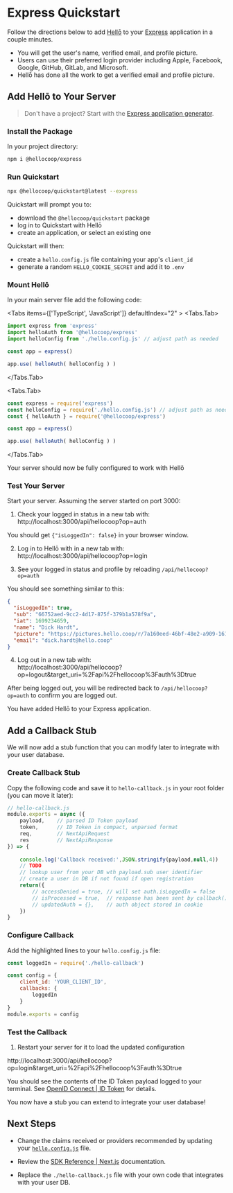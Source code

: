 
# Express Quickstart

Follow the directions below to add [Hellō](https://www.hello.coop) to your [Express](https://expressjs.com/) application in a couple minutes. 

- You will get the user's name, verified email, and profile picture.
- Users can use their preferred login provider including Apple, Facebook, Google, GitHub, GitLab, and Microsoft.
- Hellō has done all the work to get a verified email and profile picture. 

## Add Hellō to Your Server

> Don't have a project? Start with the [Express application generator](https://expressjs.com/en/starter/generator.html).

<Steps>


### Install the Package 

In your project directory:

```sh npm2yarn
npm i @hellocoop/express
```

### Run Quickstart

```sh
npx @hellocoop/quickstart@latest --express
 ```
Quickstart will prompt you to:
- download the `@hellocoop/quickstart` package
- log in to Quickstart with Hellō
- create an application, or select an existing one

Quickstart will then:
- create a `hello.config.js` file containing your app's `client_id`
- generate a random `HELLO_COOKIE_SECRET` and add it to `.env`

### Mount Hellō

In your main server file add the following code:

<Tabs items={['TypeScript', 'JavaScript']} defaultIndex="2" >
  <Tabs.Tab>
```typescript {2-3,7}
import express from 'express'
import helloAuth from '@hellocoop/express'
import helloConfig from './hello.config.js' // adjust path as needed

const app = express()

app.use( helloAuth( helloConfig ) )

```
  </Tabs.Tab>

  <Tabs.Tab>
```javascript {2-3,7}
const express = require('express')
const helloConfig = require('./hello.config.js') // adjust path as needed
const { helloAuth } = require('@hellocoop/express')

const app = express()

app.use( helloAuth( helloConfig ) )
```
  </Tabs.Tab>
</Tabs>


Your server should now be fully configured to work with Hellõ

### Test Your Server

Start your server. Assuming the server started on port 3000: 

1. Check your logged in status in a new tab with:<br/>http://localhost:3000/api/hellocoop?op=auth

You should get `{"isLoggedIn": false}` in your browser window.

2. Log in to Hellō with in a new tab with:<br/>http://localhost:3000/api/hellocoop?op=login

3. See your logged in status and profile by reloading `/api/hellocoop?op=auth`

You should see something similar to this:
```json
{
  "isLoggedIn": true,
  "sub": "66752aed-9cc2-4d17-875f-379b1a578f9a",
  "iat": 1699234659,
  "name": "Dick Hardt",
  "picture": "https://pictures.hello.coop/r/7a160eed-46bf-48e2-a909-161745535895.png",
  "email": "dick.hardt@hello.coop"
}
```

4. Log out in a new tab with:<br/>http://localhost:3000/api/hellocoop?op=logout&target_uri=%2Fapi%2Fhellocoop%3Fauth%3Dtrue

After being logged out, you will be redirected back to `/api/hellocoop?op=auth` to confirm you are logged out.

</Steps>

You have added Hellō to your Express application.


## Add a Callback Stub

We will now add a stub function that you can modify later to integrate with your user database.
<Steps>
### Create Callback Stub

Copy the following code and save it to `hello-callback.js` in your root folder (you can move it later):

```javascript filename="./hello-callback.js"
// hello-callback.js
module.exports = async ({ 
    payload,    // parsed ID Token payload
    token,      // ID Token in compact, unparsed format
    req,        // NextApiRequest
    res         // NextApiResponse
}) => {
 
    console.log('Callback received:',JSON.stringify(payload,null,4))
    // TODO
    // lookup user from your DB wth payload.sub user identifier
    // create a user in DB if not found if open registration
    return({
        // accessDenied = true, // will set auth.isLoggedIn = false
        // isProcessed = true,  // response has been sent by callback()
        // updatedAuth = {},    // auth object stored in cookie
    })
}
```

### Configure Callback

Add the highlighted lines to your `hello.config.js` file:

```javascript {1,5-7}
const loggedIn = require('./hello-callback')

const config = {
    client_id: 'YOUR_CLIENT_ID',
    callbacks: {
        loggedIn
    }
}
module.exports = config
```

### Test the Callback

1. Restart your server for it to load the updated configuration

http://localhost:3000/api/hellocoop?op=login&target_uri=%2Fapi%2Fhellocoop%3Fauth%3Dtrue

You should see the contents of the ID Token payload logged to your terminal. See [OpenID Connect | ID Token](/docs/oidc/token/) for details.

</Steps>

You now have a stub you can extend to integrate your user database!

## Next Steps

- Change the claims received or providers recommended by updating your [`hello.config.js`](/docs/sdks/config/) file.

- Review the [SDK Reference | Next.js](/docs/sdks/express/) documentation.

- Replace the `./hello-callback.js` file with your own code that integrates with your user DB.
